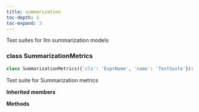 ```yaml
---
title: summarization
toc-depth: 3
toc-expand: 3
---
```


Test suites for llm summarization models

### [class]{.muted} SummarizationMetrics

```python
class SummarizationMetrics({'cls': 'ExprName', 'name': 'TestSuite'}):
```

Test suite for Summarization metrics

**Inherited members**

**Methods**
